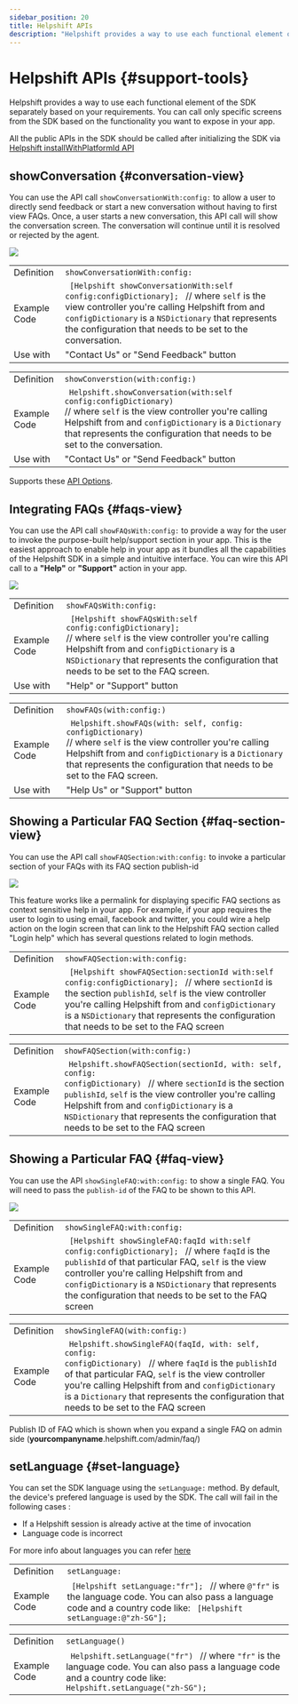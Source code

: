 ```yaml
---
sidebar_position: 20
title: Helpshift APIs
description: "Helpshift provides a way to use each functional element of the SDK separately based on your requirements.You can call only specific screens from the SDK based on thefunctionality you want to expose in your app."
---
```




# Helpshift APIs {#support-tools}

<Intro>

Helpshift provides a way to use each functional element of the SDK separately based on your requirements.
You can call only specific screens from the SDK based on the
functionality you want to expose in your app.


</Intro>


<Admonition type="info" title="Note">

All the public APIs in the SDK should be called after initializing the SDK via [Helpshift installWithPlatformId API](/sdkx_ios/getting-started#start-using)


</Admonition>


## showConversation {#conversation-view}

You can use the API call `showConversationWith:config:` to allow a user to directly send feedback or start a new conversation without having to first view FAQs. Once, a user starts a new conversation, this API call will show the conversation screen. The conversation will continue until it is resolved or rejected by the agent.

<Centered width="major">

![](/static/books/sdkx_ios/Show-Conversation.png "")

</Centered>


<Tabs>

<TabItem value="Objective-C Example" label="Objective-C Example">



| | |
|--|--|
|Definition| <code>showConversationWith:config:</code>|
|Example Code| <code> [Helpshift showConversationWith:self config:configDictionary]; </code> // where <code>self</code> is the view controller you're calling Helpshift from and <code>configDictionary</code> is a <code>NSDictionary</code> that represents the configuration that needs to be set to the conversation.|
|Use with| "Contact Us" or "Send Feedback" button|

</TabItem>
<TabItem value="Swift Example" label="Swift Example">



| | |
|--|--|
|Definition| <code>showConverstion(with:config:)</code>|
|Example Code| <code> Helpshift.showConversation(with:self config:configDictionary) </code> // where <code>self</code> is the view controller you're calling Helpshift from and <code>configDictionary</code> is a <code>Dictionary</code> that represents the configuration that needs to be set to the conversation.|
|Use with| "Contact Us" or "Send Feedback" button|

</TabItem>

</Tabs>


Supports these [API Options](/sdkx_ios/sdk-configuration/).

## Integrating FAQs {#faqs-view}

You can use the API call `showFAQsWith:config:` to provide a way for the user to invoke the purpose-built help/support section in your app. This is the easiest approach to enable help in your app as it bundles all the capabilities of the Helpshift SDK in a simple and intuitive interface. You can wire this API call to a **"Help"** or **"Support"** action in your app. 

<Centered >

<Image src="/static/books/sdkx_ios/show_faqs.png"  width="full" /> 

</Centered>


<Tabs>

<TabItem value="Objective-c Example" label="Objective-c Example">



| | |
|--|--|
|Definition| <code>showFAQsWith:config:</code>|
|Example Code| <code> [Helpshift showFAQsWith:self config:configDictionary]; </code> // where <code>self</code> is the view controller you're calling Helpshift from and <code>configDictionary</code> is a <code>NSDictionary</code> that represents the configuration that needs to be set to the FAQ screen.|
|Use with| "Help" or "Support" button|

</TabItem>
<TabItem value="Swift Example" label="Swift Example">



| | |
|--|--|
|Definition| <code>showFAQs(with:config:)</code>|
|Example Code| <code> Helpshift.showFAQs(with: self, config: configDictionary) </code> // where <code>self</code> is the view controller you're calling Helpshift from and <code>configDictionary</code> is a <code>Dictionary</code> that represents the configuration that needs to be set to the FAQ screen.|
|Use with| "Help Us" or "Support" button|

</TabItem>

</Tabs>


## Showing a Particular FAQ Section {#faq-section-view}

You can use the API call `showFAQSection:with:config:` to invoke a particular section of your FAQs with its FAQ section publish-id

<Centered >

<Image src="/static/books/sdkx_ios/show_section.png"  width="full" /> 

</Centered>

This feature works like a permalink for displaying specific FAQ sections as context sensitive help in your app. For example, if your app requires the user to login to using email, facebook and twitter, you could wire a help action on the login screen that can link to the Helpshift FAQ section called "Login help" which has several questions related to login methods.


<Tabs>

<TabItem value="Objective-c Example" label="Objective-c Example">



| | |
|--|--|
|Definition| <code>showFAQSection:with:config:</code>|
|Example Code| <code> [Helpshift showFAQSection:sectionId with:self config:configDictionary]; </code> // where <code>sectionId</code> is the section <code>publishId</code>,  <code>self</code> is the view controller you're calling Helpshift from  and <code>configDictionary</code> is a <code>NSDictionary</code> that represents the configuration that needs to be set to the FAQ screen|

</TabItem>
<TabItem value="Swift Example" label="Swift Example">



| | |
|--|--|
|Definition| <code>showFAQSection(with:config:)</code>|
|Example Code| <code> Helpshift.showFAQSection(sectionId, with: self, config: configDictionary) </code> // where <code>sectionId</code> is the section <code>publishId</code>,  <code>self</code> is the view controller you're calling Helpshift from  and <code>configDictionary</code> is a <code>NSDictionary</code> that represents the configuration that needs to be set to the FAQ screen|

</TabItem>

</Tabs>


## Showing a Particular FAQ {#faq-view}

You can use the API `showSingleFAQ:with:config:` to show a single FAQ. You will need to pass the `publish-id` of the FAQ to be shown to this API.

<Centered >

<Image src="/static/books/sdkx_ios/show_single_faq.png"  width="full" /> 

</Centered>


<Tabs>

<TabItem value="Objective-C Example" label="Objective-C Example">



| | |
|--|--|
|Definition| <code>showSingleFAQ:with:config:</code>|
|Example Code| <code> [Helpshift showSingleFAQ:faqId with:self config:configDictionary]; </code> // where <code>faqId</code> is the <code>publishId</code> of that particular FAQ,  <code>self</code> is the view controller you're calling Helpshift from  and <code>configDictionary</code> is a <code>NSDictionary</code> that represents the configuration that needs to be set to the FAQ screen|

</TabItem>
<TabItem value="Swift Example" label="Swift Example">



| | |
|--|--|
|Definition| <code>showSingleFAQ(with:config:)</code>|
|Example Code| <code> Helpshift.showSingleFAQ(faqId, with: self, config: configDictionary) </code> // where <code>faqId</code> is the <code>publishId</code> of that particular FAQ,  <code>self</code> is the view controller you're calling Helpshift from  and <code>configDictionary</code> is a <code>Dictionary</code> that represents the configuration that needs to be set to the FAQ screen|

</TabItem>

</Tabs>


Publish ID of FAQ which is shown when you expand a single FAQ on admin side (__yourcompanyname__.helpshift.com/admin/faq/)

## setLanguage {#set-language}

You can set the SDK language using the `setLanguage:` method. By default, the device's prefered language is used by the SDK. The call will fail in the following cases :

* If a Helpshift session is already active at the time of invocation
*  Language code is incorrect

For more info about languages you can refer [here](/sdkx_ios/internationalization/)


<Tabs>

<TabItem value="Objective-C Example" label="Objective-C Example">



| | |
|--|--|
|Definition| <code>setLanguage:</code>|
|Example Code| <code> [Helpshift setLanguage:"fr"]; </code> // where <code>@"fr"</code> is the language code. You can also pass a language code and a country code like: <code> [Helpshift setLanguage:@"zh-SG"]; </code>|

</TabItem>
<TabItem value="Swift Example" label="Swift Example">



| | |
|--|--|
|Definition| <code>setLanguage()</code>|
|Example Code| <code> Helpshift.setLanguage("fr") </code> // where <code>"fr"</code> is the language code. You can also pass a language code and a country code like: <code> Helpshift.setLanguage("zh-SG"); </code>|

</TabItem>

</Tabs>
